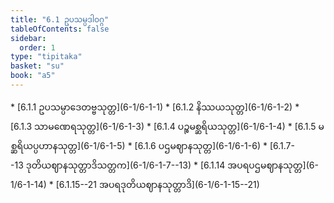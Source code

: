 ```yaml
---
title: "6.1 ဥပသမ္ပဒါဝဂ္ဂ"
tableOfContents: false
sidebar:
  order: 1
type: "tipitaka"
basket: "su"
book: "a5"
---
```



<DynamicBreadcrumb />



<TableOfContents book="a5" section="6.1">
* [6.1.1 ဥပသမ္ပာဒေတဗ္ဗသုတ္တ](6-1/6-1-1)
* [6.1.2 နိဿယသုတ္တ](6-1/6-1-2)
* [6.1.3 သာမဏေရသုတ္တ](6-1/6-1-3)
* [6.1.4 ပဉ္စမစ္ဆရိယသုတ္တ](6-1/6-1-4)
* [6.1.5 မစ္ဆရိယပ္ပဟာနသုတ္တ](6-1/6-1-5)
* [6.1.6 ပဌမဈာနသုတ္တ](6-1/6-1-6)
* [6.1.7--13 ဒုတိယဈာနသုတ္တာဒိသတ္တက](6-1/6-1-7--13)
* [6.1.14 အပရပဌမဈာနသုတ္တ](6-1/6-1-14)
* [6.1.15--21 အပရဒုတိယဈာနသုတ္တာဒိ](6-1/6-1-15--21)
</TableOfContents>
